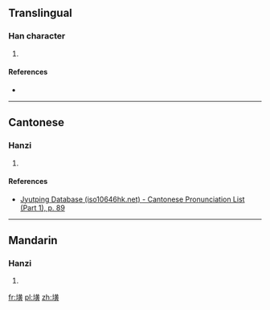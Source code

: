 ==Translingual==

===Han character===
{{Han char|rn=32|rad=土|as=12|sn=15|four=|canj=土廿中金 (GTLC), 土廿一金 (GTMC)|ids=⿰[[土]][[黃]]}}

# {{defn|Han|sort=土12}}

====References====
* {{Han ref|kx=0239.220|dkj=05490|dj=0479.050|hdz=10486.040|uh=58B4|ud=22708}}

----

==Cantonese==

===Hanzi===
{{yue-hanzi|jyut=[[wong4]]|y=wong4}}

# {{defn|lang=yue|sort=土12}}

====References====
*[http://www.iso10646hk.net/jp/document/download.jsp Jyutping Database (iso10646hk.net) - Cantonese Pronunciation List (Part 1), p. 89]

----

==Mandarin==

===Hanzi===
{{cmn-hanzi|pin=[[huáng]] ([[huang2]])|wg=huang<sup>2</sup>}}

# {{defn|lang=cmn|sort=土12}}

[[fr:墴]]
[[pl:墴]]
[[zh:墴]]